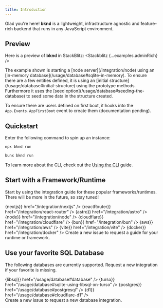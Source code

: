 ```yaml
---
title: Introduction
---
```



Glad you're here! **bknd** is a lightweight, infrastructure agnostic and feature-rich backend that runs in any JavaScript environment.

## Preview
Here is a preview of **bknd** in StackBlitz:
<Stackblitz {...examples.adminRich} />

<Accordion title="What's going on?" icon="lightbulb">
   The example shown is starting a [node server](/integration/node) using an [in-memory database](/usage/database#sqlite-in-memory). To ensure there are a few entities defined, it is using an [initial structure](/usage/database#initial-structure) using the prototype methods. Furthermore it uses the [seed option](/usage/database#seeding-the-database) to seed some data in the structure created.

   To ensure there are users defined on first boot, it hooks into the `App.Events.AppFirstBoot` event to create them (documentation pending).
</Accordion>

## Quickstart
Enter the following command to spin up an instance:
<CodeGroup>
   ```bash npm
   npx bknd run
   ```

   ```bash bun
   bunx bknd run
   ```
</CodeGroup>

To learn more about the CLI, check out the [Using the CLI](/usage/cli) guide.


## Start with a Framework/Runtime
Start by using the integration guide for these popular frameworks/runtimes. There will be more
in the future, so stay tuned!

<CardGroup cols={2}>
  <Card
    title="Next.js"
    icon={<div className="text-primary-light">{nextjs}</div>}
    href="/integration/nextjs"
  />
  <Card
    title="React Router"
    icon={<div className="text-primary-light">{reactRouter}</div>}
    href="/integration/react-router"
  />
   <Card
      title="Astro"
      icon={<div className="text-primary-light">{astro}</div>}
      href="/integration/astro"
   />
   <Card
      title="Node"
      icon={<div className="text-primary-light">{node}</div>}
      href="/integration/node"
   />
   <Card
      title="Cloudflare"
      icon={<div className="text-primary-light">{cloudflare}</div>}
      href="/integration/cloudflare"
   />
   <Card
      title="Bun"
      icon={<div className="text-primary-light">{bun}</div>}
      href="/integration/bun"
   />
   <Card
      title="AWS Lambda"
      icon={<div className="text-primary-light">{aws}</div>}
      href="/integration/aws"
   />
   <Card
      title="Vite"
      icon={<div className="text-primary-light">{vite}</div>}
      href="/integration/vite"
   />
   <Card
      title="Docker"
      icon={<div className="text-primary-light">{docker}</div>}
      href="/integration/docker"
   />
   <Card
      horizontal
      title="Yours missing?"
      href="https://github.com/bknd-io/bknd/issues/new"
   >
     Create a new issue to request a guide for your runtime or framework.
   </Card>
</CardGroup>

## Use your favorite SQL Database
The following databases are currently supported. Request a new integration if your favorite is missing.

<CardGroup cols={2}>
   <Card
      title="LibSQL/SQLite"
      icon={<div className="text-primary-light">{libsql}</div>}
      href="/usage/database#database"
   />
   <Card
      title="Turso"
      icon={<div className="text-primary-light">{turso}</div>}
      href="/usage/database#sqlite-using-libsql-on-turso"
   />
   <Card
      title="PostgreSQL"
      icon={<div className="text-primary-light">{postgres}</div>}
      href="/usage/database#postgresql"
   />
   <Card
      title="Cloudflare D1"
      icon={<div className="text-primary-light">{d1}</div>}
      href="/usage/database#cloudflare-d1"
   />
   <div style={{ gridColumn: "span 2" }}>
      <Card
         horizontal
         title="Yours missing?"
         href="https://github.com/bknd-io/bknd/issues/new"
      >
      Create a new issue to request a new database integration.
      </Card>
   </div>
</CardGroup>
